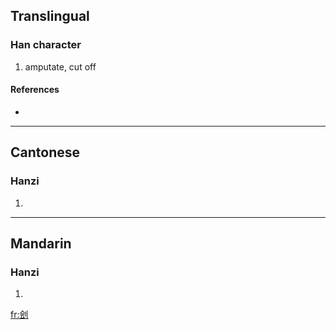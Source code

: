 {{also|劊}}
==Translingual==

===Han character===
{{Han char|rn=18|rad=刀|as=06|sn=8|four=|canj=人戈中弓 (OILN)}}

# amputate, cut off

====References====
* {{Han ref|kx=0139.251|dkj=01988|dj=0317.030|hdz=10336.060|uh=523D|ud=21053}}

----

==Cantonese==

===Hanzi===
{{yue-hanzi|jyut=|y=kui2|tra=劊}}

# {{defn|Cantonese}}

----

==Mandarin==

===Hanzi===
{{cmn-hanzi|tra=劊|pin=[[guì]] ([[gui4]])|wg=kuei<sup>4</sup>}}

# {{defn|Mandarin}}

[[fr:刽]]